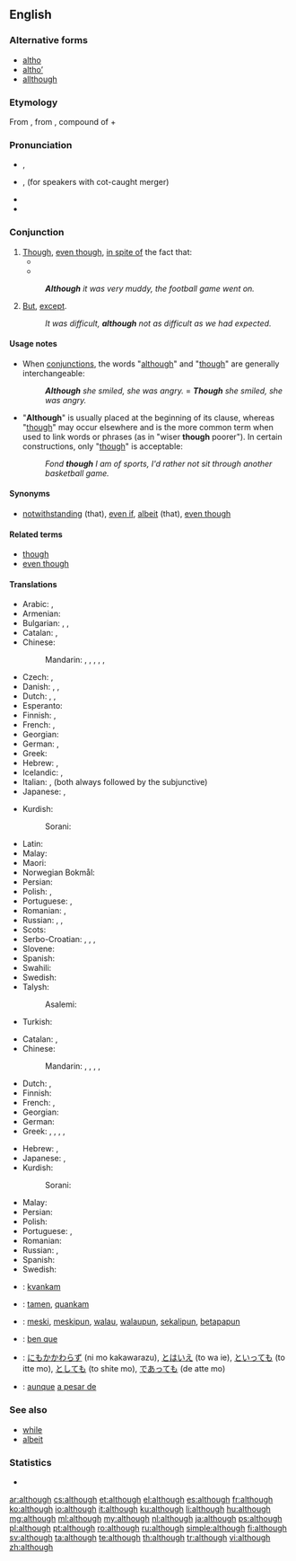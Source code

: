 ==English==

===Alternative forms===
* [[altho]] {{qualifier|informal}}
* [[altho’]]
* [[allthough]] {{qualifier|obsolete}}

===Etymology===
From {{etyl|enm|en}}, from {{etyl|ang|en}} {{term|althagh||lang=enm}}, compound of {{term|eall||lang=ang|all (emphatic)}} + {{term|þeah||lang=ang|though}}

===Pronunciation===
* {{a|UK}} {{IPA|/ɔːlˈðəʊ/}}, {{X-SAMPA|/O:l"D@U/}}
* {{a|US}} {{IPA|/ɔlˈðoʊ/}}, {{IPA|/ɑlˈðoʊ/}} (for speakers with cot-caught merger) {{X-SAMPA|/Ol"DoU/}}
* {{audio|en-us-although.ogg|Audio (US)}}
* {{rhymes|əʊ}}

===Conjunction===
{{en-con}}

# [[though|Though]], [[even though]], [[in spite of]] the fact that: {{non-gloss definition|introducing a clause that expresses a concession.}}
#* {{quote-news
|year=2011
|date=September 29
|author=Jon Smith
|title=Tottenham  3 - 1  Shamrock Rovers
|work=BBC Sport
|url=http://news.bbc.co.uk/sport2/hi/football/15014632.stm
|page=
|passage=With the north London derby to come at the weekend, Spurs boss Harry Redknapp opted to rest many of his key players, '''although''' he brought back Aaron Lennon after a month out through injury.}}
#*{{quote-magazine|date=2012-03
|author=Lee A. Groat
|title=Gemstones
|volume=100|issue=2|page=128
|magazine={{w|American Scientist}}
|url=http://www.americanscientist.org/issues/feature/2012/2/gemstones
|passage='''Although''' there are dozens of different types of gems, among the best known and most important are diamond, ruby and sapphire, emerald and other gem forms of the mineral beryl, chrysoberyl, tanzanite, tsavorite, topaz and jade.}}
#: '''''Although''' it was very muddy, the football game went on.''
# [[but|But]], [[except]].
#: ''It was difficult, '''although''' not as difficult as we had expected.''

====Usage notes====
* When [[conjunction]]s, the words "[[although]]" and "[[though]]" are generally interchangeable:
*: '''''Although''' she smiled, she was angry.'' = '''''Though''' she smiled, she was angry.''
* "'''Although'''" is usually placed at the beginning of its clause, whereas "[[though]]" may occur elsewhere and is the more common term when used to link words or phrases (as in "wiser '''though''' poorer"). In certain constructions, only "[[though]]" is acceptable:
*: ''Fond '''though''' I am of sports, I'd rather not sit through another basketball game.''

====Synonyms====
* {{sense|in spite of}} [[notwithstanding]] (that), [[even if]], [[albeit]] (that), [[even though]]

====Related terms====
* [[though]]
* [[even though]]

====Translations====
{{trans-top|in spite of the fact that}}
* Arabic: {{t-|ar|رغم أن|tr=raghm 'anna}} <!-- please the 2nd part -->, {{t-|ar|مع أن|tr=ma3a 'anna}}
* Armenian: {{t-|hy|չնայած|tr=čnayaç}}
* Bulgarian: {{t-|bg|макар че}}, {{t-|bg|въпреки че}}, {{t-|bg|при все че}}
* Catalan: {{t-|ca|tot i que}}, {{t-|ca|malgrat que}}
* Chinese:
*: Mandarin: {{t-|cmn|雖然|sc=Hani}}, {{t-|cmn|虽然|tr=suīrán|sc=Hani}}, {{t|cmn|儘管|sc=Hani}}, {{t|cmn|尽管|tr=jǐnguǎn|sc=Hani}}, {{qualifier|colloquial}} {{t-|cmn|雖說|sc=Hani}}, {{t-|cmn|虽说|tr=suīshuō|sc=Hani}}
* Czech: {{t+|cs|ač}}, {{t+|cs|ačkoliv}}
* Danish: {{t-|da|selvom}}, {{t-|da|selv om}}, {{t-|da|skønt}}
* Dutch: {{t+|nl|hoewel}}, {{t+|nl|alhoewel}}, {{t+|nl|ofschoon}}
* Esperanto: {{t-|eo|kvankam}}
* Finnish: {{t+|fi|vaikka}}, {{t-|fi|joskin}}
* French: {{t+|fr|bien que}}, {{t+|fr|quoique}}
* Georgian: {{t-|ka|მიუხედავად იმისა, რომ|sc=Geor}}
* German: {{t+|de|obwohl}}, {{t+|de|obschon}} {{qualifier|poetical}}
* Greek: {{t+|el|αν και|tr=an kai}}
* Hebrew: {{t-|he|למרות ש־|tr=lamrót she-}}, {{t-|he|אף על פי ש־|tr=af al pi she-}}
* Icelandic: {{t+|is|þó að}}, {{t+|is|enda þótt}}
* Italian: {{t+|it|sebbene}}, {{t+|it|benché}} (both always followed by the subjunctive)
* Japanese: {{t-|ja|のに|alt=...のに|tr=...noni}}, {{t-|ja|だけれども|alt=...だけれども|tr=...da keredomo}}
{{trans-mid}}
* Kurdish:
*: Sorani: {{t-|ku|ئه‌گه‌رچی|tr=egerçi|sc=ku-Arab}}
* Latin: {{t+|la|quamquam}}
* Malay: {{t-|ms|walau}}
* Maori: {{t|mi|ahakoa}}
* Norwegian Bokmål: {{t+|nb|selv om}}
* Persian: {{t+|fa|اگرچه|tr=agarče|sc=fa-Arab}}
* Polish: {{t+|pl|chociaż}}, {{t-|pl|mimo że}}
* Portuguese: {{t+|pt|embora}}, {{t+|pt|conquanto}}
* Romanian: {{t-|ro|deși}}, {{t-|ro|cu toate că}}
* Russian: {{t+|ru|хотя|tr=xotjá}}, {{t-|ru|несмотря на то, что|tr=nesmotrjá na tó, što}}, {{t+|ru|хоть и|tr=xot' i}}
* Scots: {{tø|sco|awtho}}
* Serbo-Croatian: {{t-|sh|iako}}, {{t-|sh|premda}}, {{t-|sh|mada}}, {{t-|sh|makar}}
* Slovene: {{t+|sl|čeprav}}
* Spanish: {{t+|es|aunque}}
* Swahili: {{t-|sw|ingawa}}
* Swedish: {{t+|sv|fastän}}
* Talysh:
*: Asalemi: {{tø|tly|اگمچه|tr=agamcə|sc=fa-Arab}}
* Turkish: {{t+|tr|rağmen}}
{{trans-bottom}}

{{trans-top|but}}
* Catalan: {{t-|ca|tot i que}}, {{t-|ca|malgrat que}}
* Chinese:
*: Mandarin: {{t-|cmn|但是|tr=dànshì|sc=Hani}}, {{t-|cmn|可是|tr=kěshì|sc=Hani}}, {{t-|cmn|不過|sc=Hani}}, {{t-|cmn|不过|tr=bùguò|sc=Hani}}, {{t-|cmn|然而|tr=rán'ér|sc=Hani}}
* Dutch: {{t+|nl|hoewel}}, {{t+|nl|maar}}
* Finnish: {{t+|fi|paitsi}}
* French: {{t+|fr|bien que}}, {{t+|fr|quoique}}
* Georgian: {{t-|ka|თუმცა|sc=Geor}}
* German: {{t+|de|trotzdem}}
* Greek: {{t+|el|παρά|tr=pará}}, {{t+|el|ωστόσο|tr=ostóso}}, {{t-|el|παρ' όλ' αυτά|tr=par' ól' autá}}, {{t+|el|μολαταύτα|tr=molataúta}}, {{t+|el|εντούτοις|tr=entoútois}}
{{trans-mid}}
* Hebrew: {{t+|he|אבל|tr=avál}}, {{t-|he|אלא|tr=éla}}
* Japanese: {{t+|ja|しかし|tr=shikashi}}, {{qualifier|colloquial}}{{t-|ja|でも|tr=demo}}
* Kurdish:
*: Sorani: {{t+|ku|به‌ڵام|tr=belam|sc=ku-Arab}}
* Malay: {{t-|ms|tetapi}}
* Persian: {{t|fa|هرچند|tr=harčand|sc=fa-Arab}}
* Polish: {{t-|pl|jednakże}}
* Portuguese: {{t+|pt|embora}}, {{t+|pt|conquanto}}
* Romanian: {{t-|ro|insa}}
* Russian: {{t+|ru|однако|tr=odnáko}}, {{t+|ru|хотя|tr=χotjá}}
* Spanish: {{t+|es|aunque}}
* Swedish: {{t+|sv|men}}
{{trans-bottom}}

{{checktrans-top}}
* {{ttbc|eo}}: [[kvankam]]
* {{ttbc|io}}: [[tamen]], [[quankam]]
* {{ttbc|id}}: [[meski]], [[meskipun]], [[walau]], [[walaupun]], [[sekalipun]], [[betapapun]]
* {{ttbc|ia}}: [[ben que]]
* {{ttbc|ja}}: [[にもかかわらず]] (ni mo kakawarazu), [[とはいえ]] (to wa ie), [[といっても]] (to itte mo), [[としても]] (to shite mo), [[であっても]] (de atte mo)
* {{ttbc|es}}: [[aunque]] [[a pesar de]]
{{trans-bottom}}

===See also===
* [[while]]
* [[albeit]]

===Statistics===
* {{rank|bed|living|view|532|although|knowledge|hath|table}}

[[ar:although]]
[[cs:although]]
[[et:although]]
[[el:although]]
[[es:although]]
[[fr:although]]
[[ko:although]]
[[io:although]]
[[it:although]]
[[ku:although]]
[[li:although]]
[[hu:although]]
[[mg:although]]
[[ml:although]]
[[my:although]]
[[nl:although]]
[[ja:although]]
[[ps:although]]
[[pl:although]]
[[pt:although]]
[[ro:although]]
[[ru:although]]
[[simple:although]]
[[fi:although]]
[[sv:although]]
[[ta:although]]
[[te:although]]
[[th:although]]
[[tr:although]]
[[vi:although]]
[[zh:although]]